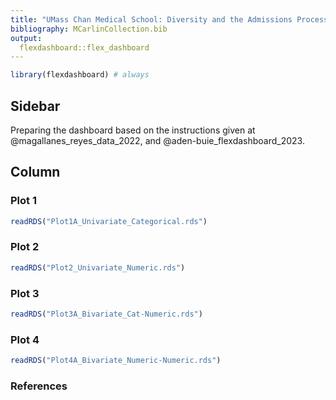 ```yaml
---
title: "UMass Chan Medical School: Diversity and the Admissions Process"
bibliography: MCarlinCollection.bib
output: 
  flexdashboard::flex_dashboard
---
```


```r
library(flexdashboard) # always
```

## Sidebar {.sidebar}


Preparing the dashboard based on the instructions given at @magallanes_reyes_data_2022, and @aden-buie_flexdashboard_2023.

## Column {.tabset .tabset-fade}


### Plot 1

```r
readRDS("Plot1A_Univariate_Categorical.rds")
```


### Plot 2

```r
readRDS("Plot2_Univariate_Numeric.rds")
```

### Plot 3

```r
readRDS("Plot3A_Bivariate_Cat-Numeric.rds")
```


### Plot 4

```r
readRDS("Plot4A_Bivariate_Numeric-Numeric.rds")
```


### References 
